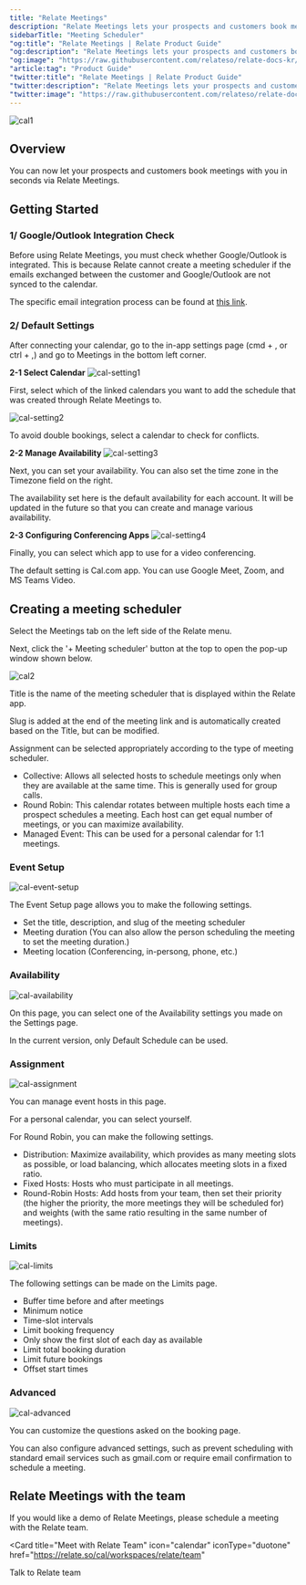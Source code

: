 ```yaml
---
title: "Relate Meetings"
description: "Relate Meetings lets your prospects and customers book meetings with you in seconds."
sidebarTitle: "Meeting Scheduler"
"og:title": "Relate Meetings | Relate Product Guide"
"og:description": "Relate Meetings lets your prospects and customers book meetings with you in seconds."
"og:image": "https://raw.githubusercontent.com/relateso/relate-docs-kr/main/docs/images/features/c1.png"
"article:tag": "Product Guide"
"twitter:title": "Relate Meetings | Relate Product Guide"
"twitter:description": "Relate Meetings lets your prospects and customers book meetings with you in seconds."
"twitter:image": "https://raw.githubusercontent.com/relateso/relate-docs-kr/main/docs/images/features/c1.png"
---
```


![cal1](/images/features/c1.png)

## Overview
You can now let your prospects and customers book meetings with you in seconds via Relate Meetings.

## Getting Started

### 1/ Google/Outlook Integration Check
Before using Relate Meetings, you must check whether Google/Outlook is integrated. This is because Relate cannot create a meeting scheduler if the emails exchanged between the customer and Google/Outlook are not synced to the calendar. 

The specific email integration process can be found at [this link](https://www.relate.so/docs/setup/email-sync#3). 

### 2/ Default Settings
After connecting your calendar, go to the in-app settings page (cmd + , or ctrl + ,) and go to Meetings in the bottom left corner. 

**2-1 Select Calendar**
![cal-setting1](/images/features/cal-settings1.png)

First, select which of the linked calendars you want to add the schedule that was created through Relate Meetings to. 

![cal-setting2](/images/features/cal-settings2.png)

To avoid double bookings, select a calendar to check for conflicts.

**2-2 Manage Availability**
![cal-setting3](/images/features/cal-settings3.png)

Next, you can set your availability. You can also set the time zone in the Timezone field on the right. 

The availability set here is the default availability for each account. It will be updated in the future so that you can create and manage various availability. 
 

**2-3 Configuring Conferencing Apps**
![cal-setting4](/images/features/cal-settings4.png)

Finally, you can select which app to use for a video conferencing.

The default setting is Cal.com app. You can use Google Meet, Zoom, and MS Teams Video. 

## Creating a meeting scheduler 
Select the Meetings tab on the left side of the Relate menu. 

Next, click the '+ Meeting scheduler' button at the top to open the pop-up window shown below.

![cal2](/images/features/c2.png)

Title is the name of the meeting scheduler that is displayed within the Relate app. 

Slug is added at the end of the meeting link and is automatically created based on the Title, but can be modified. 

Assignment can be selected appropriately according to the type of meeting scheduler. 
- Collective: Allows all selected hosts to schedule meetings only when they are available at the same time. This is generally used for group calls. 
- Round Robin: This calendar rotates between multiple hosts each time a prospect schedules a meeting. Each host can get equal number of meetings, or you can maximize availability.
- Managed Event: This can be used for a personal calendar for 1:1 meetings. 

### Event Setup
![cal-event-setup](/images/features/cal-event-setup.png)

The Event Setup page allows you to make the following settings. 
- Set the title, description, and slug of the meeting scheduler
- Meeting duration (You can also allow the person scheduling the meeting to set the meeting duration.)
- Meeting location (Conferencing, in-persong, phone, etc.)

### Availability
![cal-availability](/images/features/cal-availability.png)

On this page, you can select one of the Availability settings you made on the Settings page. 

In the current version, only Default Schedule can be used. 

### Assignment
![cal-assignment](/images/features/cal-assignment.png)

You can manage event hosts in this page. 

For a personal calendar, you can select yourself. 

For Round Robin, you can make the following settings. 
- Distribution: Maximize availability, which provides as many meeting slots as possible, or load balancing, which allocates meeting slots in a fixed ratio.
- Fixed Hosts: Hosts who must participate in all meetings.
- Round-Robin Hosts: Add hosts from your team, then set their priority (the higher the priority, the more meetings they will be scheduled for) and weights (with the same ratio resulting in the same number of meetings).


### Limits
![cal-limits](/images/features/cal-limits.png)

The following settings can be made on the Limits page. 
- Buffer time before and after meetings
- Minimum notice
- Time-slot intervals
- Limit booking frequency
- Only show the first slot of each day as available
- Limit total booking duration
- Limit future bookings
- Offset start times

### Advanced
![cal-advanced](/images/features/cal-advanced.png)

You can customize the questions asked on the booking page. 

You can also configure advanced settings, such as prevent scheduling with standard email services such as gmail.com or require email confirmation to schedule a meeting. 

## Relate Meetings with the team
If you would like a demo of Relate Meetings, please schedule a meeting with the Relate team.

<Card
  title="Meet with Relate Team"
  icon="calendar"
  iconType="duotone"
  href="https://relate.so/cal/workspaces/relate/team"
>
  Talk to Relate team
</Card>
